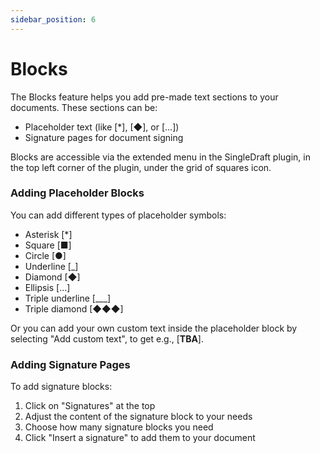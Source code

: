 ```yaml
---
sidebar_position: 6
---
```


# Blocks

The Blocks feature helps you add pre-made text sections to your documents.
These sections can be:

- Placeholder text (like [*], [◆], or [...])
- Signature pages for document signing

Blocks are accessible via the extended menu in the SingleDraft plugin, in the top left
corner of the plugin, under the grid of squares icon.

### Adding Placeholder Blocks

You can add different types of placeholder symbols:

- Asterisk [*]
- Square [■]
- Circle [●]
- Underline [_]
- Diamond [◆]
- Ellipsis [...]
- Triple underline [___]
- Triple diamond [◆◆◆]

Or you can add your own custom text inside the placeholder block by selecting "Add
custom text", to get e.g., [__TBA__].

### Adding Signature Pages

To add signature blocks:

1. Click on "Signatures" at the top
2. Adjust the content of the signature block to your needs
3. Choose how many signature blocks you need
4. Click "Insert a signature" to add them to your document
